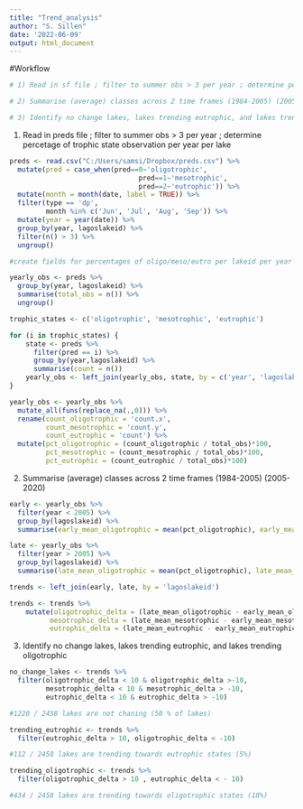 ```yaml
---
title: "Trend_analysis"
author: "S. Sillen"
date: '2022-06-09'
output: html_document
---
```


#Workflow
```r

# 1) Read in sf file ; filter to summer obs > 3 per year ; determine percetage of trophic state observation per year per lake

# 2) Summarise (average) classes across 2 time frames (1984-2005) (2005-2020)

# 3) Identify no change lakes, lakes trending eutrophic, and lakes trending oligotrophic
```

1) Read in preds file ; filter to summer obs > 3 per year ; determine percetage of trophic state observation per year per lake
```r
preds <- read.csv("C:/Users/samsi/Dropbox/preds.csv") %>%
  mutate(pred = case_when(pred==0~'oligotrophic',
                                pred==1~'mesotrophic',
                                pred==2~'eutrophic')) %>%
  mutate(month = month(date, label = TRUE)) %>%
  filter(type == 'dp',
         month %in% c('Jun', 'Jul', 'Aug', 'Sep')) %>%
  mutate(year = year(date)) %>%
  group_by(year, lagoslakeid) %>%
  filter(n() > 3) %>%
  ungroup()

#create fields for percentages of oligo/meso/eutro per lakeid per year

yearly_obs <- preds %>%
  group_by(year, lagoslakeid) %>%
  summarise(total_obs = n()) %>%
  ungroup()

trophic_states <- c('oligotrophic', 'mesotrophic', 'eutrophic')

for (i in trophic_states) {
    state <- preds %>%
      filter(pred == i) %>%
      group_by(year,lagoslakeid) %>%
      summarise(count = n())
    yearly_obs <- left_join(yearly_obs, state, by = c('year', 'lagoslakeid'))
}

yearly_obs <- yearly_obs %>%
  mutate_all(funs(replace_na(.,0))) %>%
  rename(count_oligotrophic = 'count.x',
         count_mesotrophic = 'count.y',
         count_eutrophic = 'count') %>%
  mutate(pct_oligotrophic = (count_oligotrophic / total_obs)*100,
         pct_mesotrophic = (count_mesotrophic / total_obs)*100,
         pct_eutrophic = (count_eutrophic / total_obs)*100) 
```

2) Summarise (average) classes across 2 time frames (1984-2005) (2005-2020)
```r

early <- yearly_obs %>%
  filter(year < 2005) %>%
  group_by(lagoslakeid) %>%
  summarise(early_mean_oligotrophic = mean(pct_oligotrophic), early_mean_mesotrophic = mean(pct_mesotrophic), early_mean_eutrophic = mean(pct_eutrophic))

late <- yearly_obs %>%
  filter(year > 2005) %>%
  group_by(lagoslakeid) %>%
  summarise(late_mean_oligotrophic = mean(pct_oligotrophic), late_mean_mesotrophic = mean(pct_mesotrophic), late_mean_eutrophic = mean(pct_eutrophic))

trends <- left_join(early, late, by = 'lagoslakeid')

trends <- trends %>%
    mutate(oligotrophic_delta = (late_mean_oligotrophic - early_mean_oligotrophic),
          mesotrophic_delta = (late_mean_mesotrophic - early_mean_mesotrophic),
          eutrophic_delta = (late_mean_eutrophic - early_mean_eutrophic))
```

3) Identify no change lakes, lakes trending eutrophic, and lakes trending oligotrophic
```r

no_change_lakes <- trends %>%
  filter(oligotrophic_delta < 10 & oligotrophic_delta >-10, 
         mesotrophic_delta < 10 & mesotrophic_delta > -10, 
         eutrophic_delta < 10 & eutrophic_delta > -10)

#1220 / 2458 lakes are not chaning (50 % of lakes)

trending_eutrophic <- trends %>%
  filter(eutrophic_delta > 10, oligotrophic_delta < -10)

#112 / 2458 lakes are trending towards eutrophic states (5%)

trending_oligotrophic <- trends %>%
  filter(oligotrophic_delta > 10 , eutrophic_delta < - 10)

#434 / 2458 lakes are trending towards oligotrophic states (18%)

```